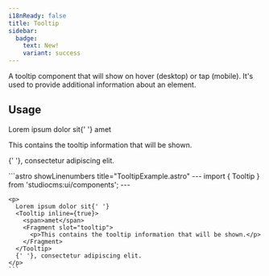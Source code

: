 ```yaml
---
i18nReady: false
title: Tooltip
sidebar:
  badge:
    text: New!
    variant: success
---
```



A tooltip component that will show on hover (desktop) or tap (mobile). It's used to provide additional information about an element.

## Usage

<Tabs>
  <TabItem label="Preview">
    <PreviewCard>
      <p>
        Lorem ipsum dolor sit{' '}
        <Tooltip inline={true}>
          <span>amet</span>
          <Fragment slot="tooltip">
            <p>This contains the tooltip information that will be shown.</p>
          </Fragment>
        </Tooltip>
        {' '}, consectetur adipiscing elit.
      </p>
    </PreviewCard>
  </TabItem>
  <TabItem label="Code">
    ```astro showLinenumbers title="TooltipExample.astro"
    ---
    import { Tooltip } from 'studiocms:ui/components';
    ---

    <p>
      Lorem ipsum dolor sit{' '}
      <Tooltip inline={true}>
        <span>amet</span>
        <Fragment slot="tooltip">
          <p>This contains the tooltip information that will be shown.</p>
        </Fragment>
      </Tooltip>
      {' '}, consectetur adipiscing elit.
    </p>
    ```
  </TabItem>
</Tabs>
